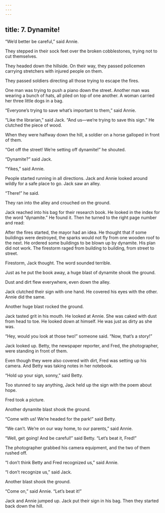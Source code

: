 ```yaml
---
---
---
```

title: 7. Dynamite!
---



“We’d better be careful,” said Annie.

They stepped in their sock feet over the broken cobblestones, trying not to cut themselves.

They headed down the hillside. On their way, they passed policemen carrying stretchers with injured people on them.

They passed soldiers directing all those trying to escape the fires.

One man was trying to push a piano down the street. Another man was wearing a bunch of hats, all piled on top of one another. A woman carried her three little dogs in a bag.

“Everyone’s trying to save what’s important to them,” said Annie.

“Like the librarian,” said Jack. “And us—we’re trying to save this sign.” He clutched the piece of wood.

When they were halfway down the hill, a soldier on a horse galloped in front of them.

“Get off the street! We’re setting off dynamite!” he shouted.

“Dynamite?” said Jack.

“Yikes,” said Annie.

People started running in all directions. Jack and Annie looked around wildly for a safe place to go. Jack saw an alley.

“There!” he said.

They ran into the alley and crouched on the ground.

Jack reached into his bag for their research book. He looked in the index for the word “dynamite.” He found it. Then he turned to the right page number and read:

After the fires started, the mayor had an idea. He thought that if some buildings were destroyed, the sparks would not fly from one wooden roof to the next. He ordered some buildings to be blown up by dynamite. His plan did not work. The firestorm raged from building to building, from street to street.



Firestorm, Jack thought. The word sounded terrible.

Just as he put the book away, a huge blast of dynamite shook the ground.

Dust and dirt flew everywhere, even down the alley.

Jack clutched their sign with one hand. He covered his eyes with the other. Annie did the same.

Another huge blast rocked the ground.

Jack tasted grit in his mouth. He looked at Annie. She was caked with dust from head to toe. He looked down at himself. He was just as dirty as she was.

“Hey, would you look at those two!” someone said. “Now, that’s a story!”

Jack looked up. Betty, the newspaper reporter, and Fred, the photographer, were standing in front of them.

Even though they were also covered with dirt, Fred was setting up his camera. And Betty was taking notes in her notebook.

“Hold up your sign, sonny,” said Betty.

Too stunned to say anything, Jack held up the sign with the poem about hope.

Fred took a picture.



Another dynamite blast shook the ground.

“Come with us! We’re headed for the park!” said Betty.

“We can’t. We’re on our way home, to our parents,” said Annie.

“Well, get going! And be careful!” said Betty. “Let’s beat it, Fred!”

The photographer grabbed his camera equipment, and the two of them rushed off.

“I don’t think Betty and Fred recognized us,” said Annie.

“I don’t recognize us,” said Jack.

Another blast shook the ground.

“Come on,” said Annie. “Let’s beat it!”

Jack and Annie jumped up. Jack put their sign in his bag. Then they started back down the hill.